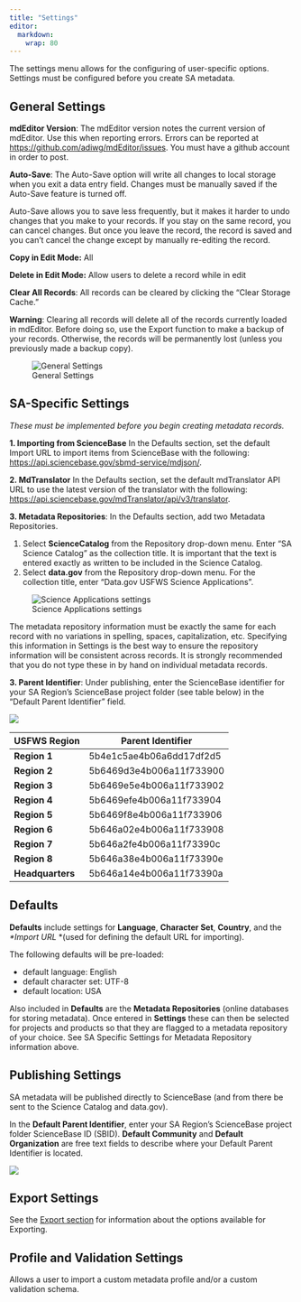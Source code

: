 ```yaml
---
title: "Settings"
editor: 
  markdown: 
    wrap: 80
---
```


The settings menu allows for the configuring of user-specific options. Settings
must be configured before you create SA metadata.

## General Settings

**mdEditor Version**: The mdEditor version notes the current version of
mdEditor. Use this when reporting errors. Errors can be reported at
<https://github.com/adiwg/mdEditor/issues>. You must have a github account in
order to post.

**Auto-Save**: The Auto-Save option will write all changes to local storage when
you exit a data entry field. Changes must be manually saved if the Auto-Save
feature is turned off.

::: {.callout-note appearance="minimal"}
Auto-Save allows you to save less frequently, but it makes it harder to undo
changes that you make to your records. If you stay on the same record, you can
cancel changes. But once you leave the record, the record is saved and you can’t
cancel the change except by manually re-editing the record.
:::

**Copy in Edit Mode:** All

**Delete in Edit Mode:** Allow users to delete a record while in edit

**Clear All Records**: All records can be cleared by clicking the "Clear Storage
Cache."

::: {.callout-warning appearance="minimal"}
**Warning**: Clearing all records will delete all of the records currently
loaded in mdEditor. Before doing so, use the Export function to make a backup of
your records. Otherwise, the records will be permanently lost (unless you
previously made a backup copy).
:::

![General Settings](/assets/settings_general_Settings.png)

## SA-Specific Settings

*These must be implemented before you begin creating metadata records.*

**1. Importing from ScienceBase** In the Defaults section, set the default
Import URL to import items from ScienceBase with the following:
<https://api.sciencebase.gov/sbmd-service/mdjson/>.

**2. MdTranslator** In the Defaults section, set the default
mdTranslator API URL to use the latest version of the translator with the 
following:
<https://api.sciencebase.gov/mdTranslator/api/v3/translator>.

**3. Metadata Repositories**: In the Defaults section, add two Metadata
Repositories.

1.  Select **ScienceCatalog** from the Repository drop-down menu. Enter “SA
    Science Catalog” as the collection title. It is important that the text is
    entered exactly as written to be included in the Science Catalog.
2.  Select **data.gov** from the Repository drop-down menu. For the collection
    title, enter "Data.gov USFWS Science Applications".

![Science Applications settings](/assets/settings_defaults.png)

::: {.callout-note appearance="minimal"}
The metadata repository information must be exactly the same for each record
with no variations in spelling, spaces, capitalization, etc. Specifying this
information in Settings is the best way to ensure the repository information
will be consistent across records. It is strongly recommended that you do not
type these in by hand on individual metadata records.
:::

**3. Parent Identifier**: Under publishing, enter the ScienceBase identifier for
your SA Region's ScienceBase project folder (see table below) in the "Default
Parent Identifier" field.

![](/assets/settings_publishing_settings_parentid.png)

| USFWS Region     | Parent Identifier        |
|------------------|--------------------------|
| **Region 1**     | 5b4e1c5ae4b06a6dd17df2d5 |
| **Region 2**     | 5b6469d3e4b006a11f733900 |
| **Region 3**     | 5b6469e5e4b006a11f733902 |
| **Region 4**     | 5b6469efe4b006a11f733904 |
| **Region 5**     | 5b6469f8e4b006a11f733906 |
| **Region 6**     | 5b646a02e4b006a11f733908 |
| **Region 7**     | 5b646a2fe4b006a11f73390c |
| **Region 8**     | 5b646a38e4b006a11f73390e |
| **Headquarters** | 5b646a14e4b006a11f73390a |

## Defaults

**Defaults** include settings for **Language**, **Character Set**, **Country**,
and the *\*Import URL* \*(used for defining the default URL for importing).

The following defaults will be pre-loaded:

-   default language: English
-   default character set: UTF-8
-   default location: USA

Also included in **Defaults** are the **Metadata Repositories** (online
databases for storing metadata). Once entered in **Settings** these can then be
selected for projects and products so that they are flagged to a metadata
repository of your choice. See SA Specific Settings for Metadata Repository
information above.

## Publishing Settings

SA metadata will be published directly to ScienceBase (and from there be sent to
the Science Catalog and data.gov).

In the **Default Parent Identifier**, enter your SA Region's ScienceBase project
folder ScienceBase ID (SBID). **Default Community** and **Default Organization**
are free text fields to describe where your Default Parent Identifier is
located.

![](/assets/settings_publishing_settings_parentid_comm_org.png)

## Export Settings

See the [Export section](metadata_file_management/export.qmd#export-options) for
information about the options available for Exporting.

## Profile and Validation Settings

Allows a user to import a custom metadata profile and/or a custom validation
schema.
